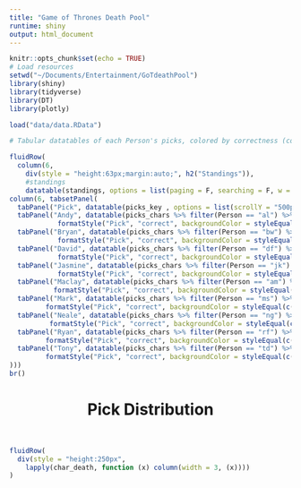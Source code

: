 ```yaml
---
title: "Game of Thrones Death Pool"
runtime: shiny
output: html_document
---
```

<style>
.plotly {
height: 225px !important;
}
.datatables {
max-width: 100% !important;
}
.nav-tabs {
max-width: 100% !important;
}
</style>
```r
knitr::opts_chunk$set(echo = TRUE)
# Load resources
setwd("~/Documents/Entertainment/GoTdeathPool")
library(shiny)
library(tidyverse)
library(DT)
library(plotly)

load("data/data.RData")
```


```r
# Tabular datatables of each Person's picks, colored by correctness (correct: green, wrong: red, NA: gray/clear)

fluidRow(
  column(6,
    div(style = "height:63px;margin:auto;", h2("Standings")),
    #standings
    datatable(standings, options = list(paging = F, searching = F, w = F))),
column(6, tabsetPanel(
  tabPanel("Pick", datatable(picks_key , options = list(scrollY = "500px", paging=F, searching=F), rownames=F)), 
  tabPanel("Andy", datatable(picks_chars %>% filter(Person == "al") %>% select(-Person), options = list(scrollY = "500px", scrollY = "500px", paging=F, searching=F, columnDefs = list(list(targets = c(2,3), visible = F))), rownames=F) %>%
            formatStyle("Pick", "correct", backgroundColor = styleEqual(c("1", "0"), c('#C3D89E', '#FEC6CE')))), 
  tabPanel("Bryan", datatable(picks_chars %>% filter(Person == "bw") %>% select(-Person), options = list(scrollY = "500px", paging=F, searching=F, columnDefs = list(list(targets = c(2,3), visible = F))), rownames=F) %>%
            formatStyle("Pick", "correct", backgroundColor = styleEqual(c("1", "0"), c('#C3D89E', '#FEC6CE')))), 
  tabPanel("David", datatable(picks_chars %>% filter(Person == "df") %>% select(-Person), options = list(scrollY = "500px", paging=F, searching=F, columnDefs = list(list(targets = c(2,3), visible = F))), rownames=F) %>%
            formatStyle("Pick", "correct", backgroundColor = styleEqual(c("1", "0"), c('#C3D89E', '#FEC6CE')))), 
  tabPanel("Jasmine", datatable(picks_chars %>% filter(Person == "jk") %>% select(-Person), options = list(scrollY = "500px", paging=F, searching=F, columnDefs = list(list(targets = c(2,3), visible = F))), rownames=F) %>%
            formatStyle("Pick", "correct", backgroundColor = styleEqual(c("1", "0"), c('#C3D89E', '#FEC6CE')))), 
  tabPanel("Maclay", datatable(picks_chars %>% filter(Person == "am") %>% select(-Person), options = list(scrollY = "500px", paging=F, searching=F, columnDefs = list(list(targets = c(2,3), visible = F))), rownames=F) %>%
           formatStyle("Pick", "correct", backgroundColor = styleEqual(c("1", "0"), c('#C3D89E', '#FEC6CE')))), 
  tabPanel("Mark", datatable(picks_chars %>% filter(Person == "ms") %>% select(-Person), options = list(scrollY = "500px", paging=F, searching=F, columnDefs = list(list(targets = c(2,3), visible = F))), rownames=F) %>%
         formatStyle("Pick", "correct", backgroundColor = styleEqual(c("1", "0"), c('#C3D89E', '#FEC6CE')))), 
  tabPanel("Neale", datatable(picks_chars %>% filter(Person == "ng") %>% select(-Person), options = list(scrollY = "500px", paging=F, searching=F, columnDefs = list(list(targets = c(2,3), visible = F))), rownames=F) %>%
          formatStyle("Pick", "correct", backgroundColor = styleEqual(c("1", "0"), c('#C3D89E', '#FEC6CE')))), 
  tabPanel("Ryan", datatable(picks_chars %>% filter(Person == "rf") %>% select(-Person), options = list(scrollY = "500px", paging=F, searching=F, columnDefs = list(list(targets = c(2,3), visible = F))), rownames=F) %>%
         formatStyle("Pick", "correct", backgroundColor = styleEqual(c("1", "0"), c('#C3D89E', '#FEC6CE')))), 
  tabPanel("Tony", datatable(picks_chars %>% filter(Person == "td") %>% select(-Person), options = list(scrollY = "500px", paging=F, searching=F, columnDefs = list(list(targets = c(2,3), visible = F))), rownames=F) %>%
         formatStyle("Pick", "correct", backgroundColor = styleEqual(c("1", "0"), c('#C3D89E', '#FEC6CE'))))
)))
br()

```
<center> <h1> Pick Distribution </h1> </center> <br>
```r

fluidRow(
  div(style = "height:250px",
    lapply(char_death, function (x) column(width = 3, (x))))
)
```


